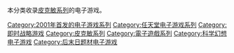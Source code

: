 本分类收录[[皮克敏系列|皮克敏系列]]的电子游戏。

{{DEFAULTSORT:Pikimin}}
[[Category:2001年首发的电子游戏系列|Category:2001年首发的电子游戏系列]]
[[Category:任天堂电子游戏系列|Category:任天堂电子游戏系列]]
[[Category:即时战略游戏|Category:即时战略游戏]]
[[Category:皮克敏系列|Category:皮克敏系列]]
[[Category:電子遊戲系列|Category:電子遊戲系列]]
[[Category:科学幻想电子游戏|Category:科学幻想电子游戏]]
[[Category:后末日题材电子游戏|Category:后末日题材电子游戏]]